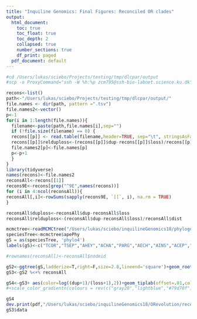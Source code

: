 ```yaml
---
title: "Inquiline Genomics: Final Figures: Reconciled OR clades"
output:
  html_document:
    toc: true
    toc_float: true
    toc_depth: 2
    collapsed: true
    number_sections: true
    df_print: paged
  pdf_document: default
---
```

<STYLE TYPE="text/css">
<!--
  td{
    font-family: Arial; 
    font-size: 8pt;
    padding:0px;
    cellpadding="0";
    cellspacing="0"
  }
  th {
    font-family: Arial; 
    font-size: 8pt;
    height: 20px;
    font-weight: bold;
    text-align: right;
    background-color: #ccccff;
  }
  table { 
    border-spacing: 0px;
    border-collapse: collapse;
  }
--->
</STYLE>

```bash
#cd /Users/lukas/sciebo/Projects/testing/tmp/dlcpar/output
#scp -o ProxyCommand="ssh -W %h:%p zcm795@ssh-bio-labnet.science.ku.dk"  lschrader@pallas.bio.ku.dk:/usr/local/home/lschrader/data/inqGen18/ORphylogeny/reconciledClades/*/DLC/*recon.tsv .

```

```r

recons<-list()
path<-"/Users/lukas/sciebo/Projects/testing/tmp/dlcpar/output/"
file.names <- dir(path, pattern =".tsv")
file.names2<-vector()
p<-1
for(i in 1:length(file.names)){
  filename<-paste(path,file.names[i],sep="") 
  if (!file.size(filename) == 0) {
  recons[[p]] <- read.table(filename,header=TRUE, sep="\t", stringsAsFactors=FALSE)
  recons[[p]]$relduploss<-(recons[[p]]$dup-recons[[p]]$loss)/recons[[p]]$dist
  file.names2[p]<-file.names[p]
  p<-p+1
  }
}
library(tidyverse)
names(recons)<-file.names2
reconsAll<-recons[[1]]
recons9E<-recons[grep("^9E",names(recons))]
for (i in 4:ncol(reconsAll)){
reconsAll[,i]<-rowSums(sapply(recons9E, `[[`, i), na.rm = TRUE)
}

reconsAll$duploss<-reconsAll$dup-reconsAll$loss
reconsAll$relduploss<-(reconsAll$dup-reconsAll$loss)/reconsAll$dist
```


```r
mcmctree<-readMCMCtree("/Users/lukas/sciebo/inquilineGenomics18/phylogeny/TreeDating/MCMCtree/results/FigTree.run4.tre")
speciesTree<-mcmctree$apePhy
gS = as(speciesTree, 'phylo4')
labels(gS)<-c("TCOR","TSEP","AHEY","ACHA","PARG","AECH","AINS","ACEP","ACOL","TZET","CCOS","1","2","3","4","5","6","7","8","9","10")

#rownames(reconsAll)<-reconsAll$nodeid

gS2<-ggtree(gS,ladderize=T,right=F,size=2.8,lineend='square')+geom_rootedge(0.004,size=2.2,col="gray70")+ xlim(-0.005, .14) 
gS3<-gS2 %<+% reconsAll 

gS4<-gS3+ aes(color=log((dup+1)/(loss+1),2))+geom_tiplab(offset=.01,col=1) +xlim(c(0,.5))
#+scale_color_gradientn(colours = rev(c("gray20","lightblue","#79d70f")))


```
```r
gS4
dev.print(pdf,"/Users/lukas/sciebo/inquilineGenomics18/ORevolution/reconciliation/allClades.pdf")
gS3$data
```

